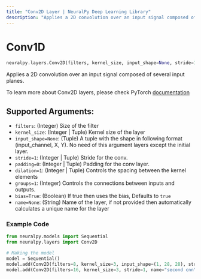 ```yaml
---
title: "Conv2D Layer | NeuralPy Deep Learning Library"
description: "Applies a 2D convolution over an input signal composed of several input planes."
---
```

# Conv1D

```python
neuralpy.layers.Conv2D(filters, kernel_size, input_shape=None, stride=1, padding=0, dilation=1, groups=1, bias=True, name=None)
```

Applies a 2D convolution over an input signal composed of several input planes.

To learn more about Conv2D layers, please check PyTorch [documentation](https://pytorch.org/docs/stable/nn.html#conv2d)

## Supported Arguments:

  - `filters`: (Integer) Size of the filter
  - `kernel_size`: (Integer | Tuple) Kernel size of the layer
  - `input_shape=None`: (Tuple) A tuple with the shape in following format (input_channel, X, Y). No need of this argument layers except the initial layer.
  - `stride=1`: (Integer | Tuple) Stride for the conv.
  - `padding=0`: (Integer | Tuple) Padding for the conv layer.
  - `dilation=1`: (Integer | Tuple) Controls the spacing between the kernel elements
  - `groups=1`: (Integer) Controls the connections between inputs and outputs.
  - `bias=True`: (Boolean) If true then uses the bias, Defaults to `true`
  - `name=None`: (String) Name of the layer, if not provided then automatically calculates a unique name for the layer

### Example Code

```python
from neuralpy.models import Sequential
from neuralpy.layers import Conv2D

# Making the model
model = Sequential()
model.add(Conv2D(filters=8, kernel_size=3, input_shape=(1, 28, 28), stride=1, name="first cnn"))
model.add(Conv2D(filters=16, kernel_size=3, stride=1, name="second cnn"))
```